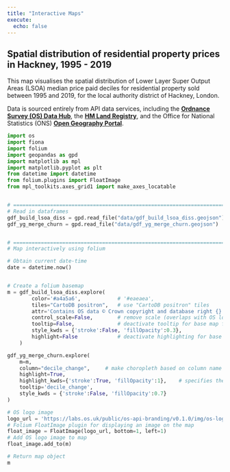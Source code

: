 ```yaml
---
title: "Interactive Maps"
execute: 
  echo: false
---
```


## Spatial distribution of residential property prices in Hackney, 1995 - 2019

This map visualises the spatial distribution of Lower Layer Super Output Areas (LSOA) median price paid deciles for residential property sold between 1995 and 2019, for the local authority district of Hackney, London.

Data is sourced entirely from API data services, including the [**Ordnance Survey (OS) Data Hub**](https://osdatahub.os.uk/), the [**HM Land Registry**](https://landregistry.data.gov.uk/app/root/doc/ppd), and the Office for National Statistics (ONS) [**Open Geography Portal**](https://geoportal.statistics.gov.uk/).


```python
import os
import fiona
import folium
import geopandas as gpd
import matplotlib as mpl
import matplotlib.pyplot as plt
from datetime import datetime
from folium.plugins import FloatImage
from mpl_toolkits.axes_grid1 import make_axes_locatable


# ======================================================================================
# Read in dataframes
gdf_build_lsoa_diss = gpd.read_file("data/gdf_build_lsoa_diss.geojson")
gdf_yg_merge_churn = gpd.read_file("data/gdf_yg_merge_churn.geojson")


# ======================================================================================
# Map interactively using folium

# Obtain current date-time
date = datetime.now()


# Create a folium basemap
m = gdf_build_lsoa_diss.explore(
        color='#a4a5a6',            # '#eaeaea',
        tiles="CartoDB positron",   # use "CartoDB positron" tiles
        attr='Contains OS data © Crown copyright and database right {}'.format(date.year),
        control_scale=False,        # remove scale (overlaps with OS logo)
        tooltip=False,              # deactivate tooltip for base map features
        style_kwds = {'stroke':False, 'fillOpacity':0.3},
        highlight=False             # deactivate highlighting for base map features
    )

gdf_yg_merge_churn.explore(
    m=m,
    column="decile_change",     # make choropleth based on column name
    highlight=True,
    highlight_kwds={'stroke':True, 'fillOpacity':1},    # specifies the formatting of highlighted features
    tooltip='decile_change',
    style_kwds = {'stroke':False, 'fillOpacity':0.7}
)

# OS logo image
logo_url = 'https://labs.os.uk/public/os-api-branding/v0.1.0/img/os-logo-maps.svg'
# Folium FloatImage plugin for displaying an image on the map
float_image = FloatImage(logo_url, bottom=1, left=1)
# Add OS logo image to map
float_image.add_to(m)

# Return map object
m

```

